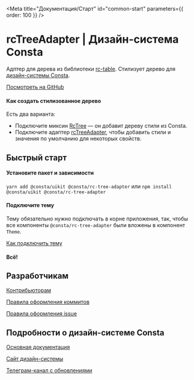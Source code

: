 
<Meta title="Документация/Старт" id="common-start" parameters={{ order: 100 }} />

# rcTreeAdapter | Дизайн-система Consta

Адптер для дерева из библиотеки [rc-table](https://github.com/react-component/tree). Стилизует дерево для [дизайн-системы Consta](https://consta.gazprom-neft.ru/).

[Посмотреть на GitHub](https://github.com/gazprom-neft/rc-tree-adapter)

#### Как создать стилизованное дерево

Есть два варианта:

- Подключите миксин [RcTree](?path=/docs/rctree--page) — он добавит дереву стили из Consta.
- Подключите адаптер [rcTreeAdapter](?path=/docs/utils-rctreeadapter--playground), чтобы добавить стили и значения по умолчанию для некоторых свойств.

## Быстрый старт

#### Установите пакет и зависимости

`yarn add @consta/uikit @consta/rc-tree-adapter` или `npm install @consta/uikit @consta/rc-tree-adapter`

#### Подключите тему

Тему обязательно нужно подключать в корне приложения, так, чтобы все компоненты `@consta/rc-tree-adapter` были вложены в компонент `Theme`.

[Как подключить тему](https://consta-uikit.vercel.app/?path=/docs/thematization-how-to-connect-theme--page)

#### Всë!

## Разработчикам

[Контрибьюторам](https://consta-uikit.vercel.app/?path=/docs/common-develop-contributors--page)

[Правила оформления коммитов](https://consta-uikit.vercel.app/?path=/docs/common-develop-commits-style--page)

[Правила оформления issue](https://consta-uikit.vercel.app/?path=/docs/common-develop-issues--page)

## Подробности о дизайн-системе Consta

[Основная документация](https://consta-uikit.vercel.app/?path=/docs/common-about--page)

[Сайт дизайн-системы](https://consta.gazprom-neft.ru/)

[Телеграм-канал с обновлениями](https://t.me/consta_ui_releases)
